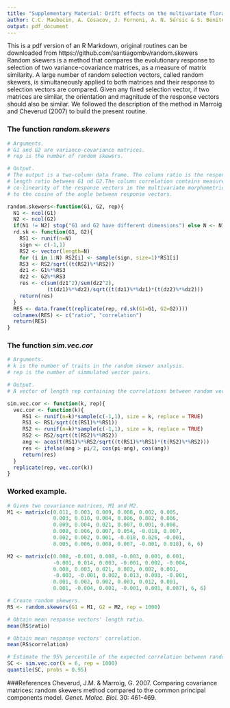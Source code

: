 ```yaml
---
title: "Supplementary Material: Drift effects on the multivariate floral phenotype of *Calceolaria polyrhiza* during a postglacial expansion in Patagonia"
author: C.C. Maubecin, A. Cosacov, J. Fornoni, A. N. Sérsic & S. Benitez-Vieyra.
output: pdf_document
---
```


This is a pdf version of an R Markdown, original routines can be downloaded from https://github.com/santiagombv/random.skewers   
Random skewers is a method that compares the evolutionary response to selection of two variance-covariance matrices, as a measure of matrix similarity. A large number of random selection vectors, called random skewers, is simultaneously applied to both matrices and their response to selection vectors are compared. Given any fixed selection vector, if two matrices are similar, the orientation and magnitude of the response vectors should also be similar. We followed the description of the method in Marroig and Cheverud (2007) to build the present routine.  

### The function *random.skewers*  

```r
# Arguments.
# G1 and G2 are variance-covariance matrices.
# rep is the number of random skewers.

# Output.
# The output is a two-column data frame. The column ratio is the response vectors'
# length ratio between G1 nd G2.The column correlation contains measures of the
# co-linearity of the response vectors in the multivariate morphometric space, equal
# to the cosine of the angle between response vectors.

random.skewers<-function(G1, G2, rep){
  N1 <- ncol(G1)
  N2 <- ncol(G2)
  if(N1 != N2) stop("G1 and G2 have different dimensions") else N <- N1
  rd.sk <- function(G1, G2){
    RS1 <- runif(n=N)		
    sign <- c(-1,1)
    RS2 <- vector(length=N)
    for (i in 1:N) RS2[i] <- sample(sign, size=1)*RS1[i]
    RS3 <- RS2/sqrt((t(RS2)%*%RS2))
    dz1 <- G1%*%RS3
    dz2 <- G2%*%RS3
    res <- c(sum(dz1^2)/sum(dz2^2), 
             (t(dz1)%*%dz2)/sqrt((t(dz1)%*%dz1)*(t(dz2)%*%dz2)))
    return(res)
  }
  RES <- data.frame(t(replicate(rep, rd.sk(G1=G1, G2=G2))))
  colnames(RES) <- c("ratio", "correlation")
  return(RES)
}

```

### The function *sim.vec.cor*
```r
# Arguments.
# k is the number of traits in the random skewer analysis.
# rep is the number of simmulated vector pairs.

# Output.
# A vector of length rep containing the correlations between random vectors. 

sim.vec.cor <- function(k, rep){
  vec.cor <- function(k){
     RS1 <- runif(n=k)*sample(c(-1,1), size = k, replace = TRUE)
     RS1 <- RS1/sqrt((t(RS1)%*%RS1)) 
     RS2 <- runif(n=k)*sample(c(-1,1), size = k, replace = TRUE)
     RS2 <- RS2/sqrt((t(RS2)%*%RS2))
     ang <- acos(t(RS1)%*%RS2/sqrt((t(RS1)%*%RS1)*(t(RS2)%*%RS2)))
     res <- ifelse(ang > pi/2, cos(pi-ang), cos(ang))
     return(res)
  }
  replicate(rep, vec.cor(k))
}

```

### Worked example.
```r
# Given two covariance matrices, M1 and M2.
M1 <- matrix(c(0.011, 0.003, 0.009, 0.008, 0.002, 0.005,
               0.003, 0.010, 0.004, 0.006, 0.002, 0.006,
               0.009, 0.004, 0.021, 0.007, 0.001, 0.008,
               0.008, 0.006, 0.007, 0.054, -0.018, 0.007,
               0.002, 0.002, 0.001, -0.018, 0.026, -0.001,
               0.005, 0.006, 0.008, 0.007, -0.001, 0.010), 6, 6)

M2 <- matrix(c(0.008, -0.001, 0.008, -0.003, 0.001, 0.001,
               -0.001, 0.014, 0.003, -0.001, 0.002, -0.004,
               0.008, 0.003, 0.021, 0.002, 0.002, 0.001,
               -0.003, -0.001, 0.002, 0.013, 0.003, -0.001,
               0.001, 0.002, 0.002, 0.003, 0.012, 0.001,
               0.001, -0.004, 0.001, -0.001, 0.001, 0.007), 6, 6)

# Create random skewers.
RS <- random.skewers(G1 = M1, G2 = M2, rep = 1000)

# Obtain mean response vectors' length ratio.
mean(RS$ratio)

# Obtain mean response vectors' correlation.
mean(RS$correlation)

# Estimate the 95% percentile of the expected correlation between random vectors.
SC <- sim.vec.cor(k = 6, rep = 1000)
quantile(SC, probs = 0.95)

```

###References
Cheverud, J.M. & Marroig, G. 2007. Comparing covariance matrices: random skewers method compared to  the common principal components model. *Genet. Molec. Biol.* 30: 461-469.

